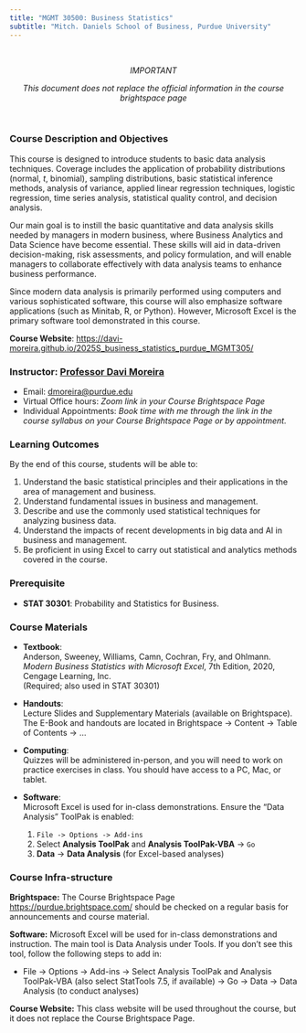 ```yaml
---
title: "MGMT 30500: Business Statistics"
subtitle: "Mitch. Daniels School of Business, Purdue University"
---
```


<!--- # IMPORTANT REFERENCE: https://www.youtube.com/watch?v=uimdXPZc40I&list=PLkrJrLs7xfbXcEKhTCKRSr2VXH4yiBeXo&index=4 --->

<br>

<center>

*IMPORTANT*

*This document does not replace the official information in the course brightspace page*

</center>

<br>

### Course Description and Objectives

This course is designed to introduce students to basic data analysis techniques. Coverage includes the application of probability distributions (normal, $t$, binomial), sampling distributions, basic statistical inference methods, analysis of variance, applied linear regression techniques, logistic regression, time series analysis, statistical quality control, and decision analysis.

Our main goal is to instill the basic quantitative and data analysis skills needed by managers in modern business, where Business Analytics and Data Science have become essential. These skills will aid in data-driven decision-making, risk assessments, and policy formulation, and will enable managers to collaborate effectively with data analysis teams to enhance business performance.

Since modern data analysis is primarily performed using computers and various sophisticated software, this course will also emphasize software applications (such as Minitab, R, or Python). However, Microsoft Excel is the primary software tool demonstrated in this course.

**Course Website**: [https://davi-moreira.github.io/2025S_business_statistics_purdue_MGMT305/](https://davi-moreira.github.io/2025S_business_statistics_purdue_MGMT305/){target="_blank"}

### Instructor: [Professor Davi Moreira](https://davi-moreira.github.io)

-   Email: [dmoreira\@purdue.edu](mailto:dmoreira@purdue.edu)
-   Virtual Office hours: *Zoom link in your Course Brightspace Page*
-   Individual Appointments: *Book time with me through the link in the course syllabus on your Course Brightspace Page or by appointment.*

### Learning Outcomes

By the end of this course, students will be able to:

1.  Understand the basic statistical principles and their applications in the area of management and business.\
2.  Understand fundamental issues in business and management.\
3.  Describe and use the commonly used statistical techniques for analyzing business data.\
4.  Understand the impacts of recent developments in big data and AI in business and management.\
5.  Be proficient in using Excel to carry out statistical and analytics methods covered in the course.

### Prerequisite

-   **STAT 30301**: Probability and Statistics for Business.

### Course Materials

-   **Textbook**:\
    Anderson, Sweeney, Williams, Camn, Cochran, Fry, and Ohlmann.\
    *Modern Business Statistics with Microsoft Excel*, 7th Edition, 2020, Cengage Learning, Inc.\
    (Required; also used in STAT 30301)

-   **Handouts**:\
    Lecture Slides and Supplementary Materials (available on Brightspace).\
    The E-Book and handouts are located in Brightspace → Content → Table of Contents → …

-   **Computing**:\
    Quizzes will be administered in-person, and you will need to work on practice exercises in class. You should have access to a PC, Mac, or tablet.

-   **Software**:\
    Microsoft Excel is used for in-class demonstrations. Ensure the “Data Analysis” ToolPak is enabled:

    1.  `File -> Options -> Add-ins`\
    2.  Select **Analysis ToolPak** and **Analysis ToolPak-VBA** → `Go`\
    3.  **Data** → **Data Analysis** (for Excel-based analyses)

### Course Infra-structure

**Brightspace:** The Course Brightspace Page <https://purdue.brightspace.com/> should be checked on a regular basis for announcements and course material.

**Software:** Microsoft Excel will be used for in-class demonstrations and instruction. The main tool is Data Analysis under Tools. If you don’t see this tool, follow the following steps to add in:

-   File -\> Options -\> Add-ins -\> Select Analysis ToolPak and Analysis ToolPak-VBA (also select StatTools 7.5, if available) -\> Go -\> Data -\> Data Analysis (to conduct analyses)

**Course Website:** This class website will be used throughout the course, but it does not replace the Course Brightspace Page.

